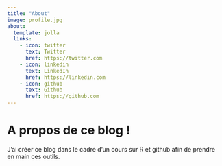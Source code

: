 ```yaml
---
title: "About"
image: profile.jpg
about:
  template: jolla
  links:
    - icon: twitter
      text: Twitter
      href: https://twitter.com
    - icon: linkedin
      text: LinkedIn
      href: https://linkedin.com
    - icon: github
      text: Github
      href: https://github.com
---
```


# A propos de ce blog !

J'ai créer ce blog dans le cadre d'un cours sur R et github afin de prendre en main ces outils.
